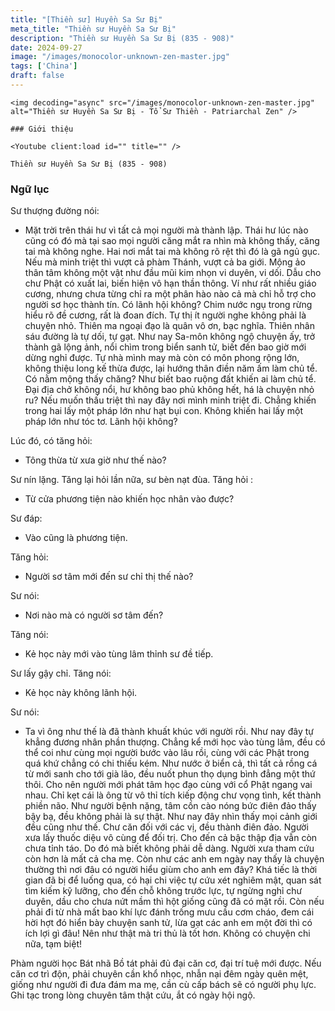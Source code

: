 ```yaml
---
title: "[Thiền sư] Huyền Sa Sư Bị"
meta_title: "Thiền sư Huyền Sa Sư Bị"
description: "Thiền sư Huyền Sa Sư Bị (835 - 908)"
date: 2024-09-27
image: "/images/monocolor-unknown-zen-master.jpg"
tags: ['China']
draft: false
---
```


<div className="grid xl:grid-cols-8 lg:grid-cols-8 md:grid-cols-2 sm:grid-cols-2 xs:grid-cols-1 gap-8 bg-body dark:bg-darkmode-body">

  <div className="lg:col-span-3 md:col-span-1">

    <img decoding="async" src="/images/monocolor-unknown-zen-master.jpg" alt="Thiền sư Huyền Sa Sư Bị - Tổ Sư Thiền - Patriarchal Zen" />

    ### Giới thiệu

    <Youtube client:load id="" title="" />

    Thiền sư Huyền Sa Sư Bị (835 - 908)

</div>

<div className="lg:col-span-5 md:col-span-1">

  ### Ngữ lục

  Sư thượng đường nói:

  - Mặt trời trên thái hư vì tất cả mọi người mà thành lập. Thái hư lúc nào cũng có đó mà tại sao mọi người căng mắt ra nhìn mà không thấy, căng tai mà không nghe. Hai nơi mắt tai mà không rõ rệt thì đó là gã ngủ gục. Nếu mà minh triệt thì vượt cả phàm Thánh, vượt cả ba giới. Mộng ảo thân tâm không một vật như đầu mũi kim nhọn vi duyên, vi dối. Dẫu cho chư Phật có xuất lai, biến hiện vô hạn thần thông. Ví như rất nhiều giáo cương, nhưng chưa từng chỉ ra một phân hào nào cả mà chỉ hỗ trợ cho người sơ học thành tín. Có lãnh hội không? Chim nước ngụ trong rừng hiểu rõ đề cương, rất là đoan đích. Tự thị ít người nghe không phải là chuyện nhỏ. Thiên ma ngoại đạo là quân vô ơn, bạc nghĩa. Thiên nhân sáu đường là tự dối, tự gạt. Như nay Sa-môn không ngộ chuyện ấy, trở thành gã lộng ảnh, nổi chìm trong biển sanh tử, biết đến bao giờ mới dừng nghỉ được. Tự nhà mình may mà còn có môn phong rộng lớn, không thiệu long kế thừa được, lại hướng thân điền năm ấm làm chủ tể. Có nằm mộng thấy chăng? Như biết bao ruộng đất khiến ai làm chủ tể. Đại địa chở không nổi, hư không bao phủ không hết, há là chuyện nhỏ ru? Nếu muốn thấu triệt thì nay đây nơi mình minh triệt đi. Chẳng khiến trong hai lấy một pháp lớn như hạt bụi con. Không khiến hai lấy một pháp lớn như tóc tơ. Lãnh hội không?

  Lúc đó, có tăng hỏi:

  - Tông thừa từ xưa giờ như thế nào?

  Sư nín lặng. Tăng lại hỏi lần nữa, sư bèn nạt đùa. Tăng hỏi :

  - Từ cửa phương tiện nào khiến học nhân vào được?

  Sư đáp:

  - Vào cũng là phương tiện.

  Tăng hỏi:

  - Người sơ tâm mới đến sư chỉ thị thế nào?

  Sư nói:

  - Nơi nào mà có người sơ tâm đến?

  Tăng nói:

  - Kẻ học này mới vào tùng lâm thỉnh sư đề tiếp.

  Sư lấy gậy chỉ. Tăng nói:

  - Kẻ học này không lãnh hội.

  Sư nói:

  - Ta vì ông như thế là đã thành khuất khúc với người rồi. Như nay đây tự khẳng đương nhân phần thượng.
  Chẳng kể mới học vào tùng lâm, đều có thể coi như cùng mọi người bước vào lâu rồi, cùng với các Phật trong quá khứ chẳng có chi thiếu kém.
  Như nước ở biển cả, thì tất cả rồng cá từ mới sanh cho tới già lão, đều nuốt phun thọ dụng bình đẳng một thứ thôi.
  Cho nên người mới phát tâm học đạo cùng với cổ Phật ngang vai nhau. Chỉ kẹt cái là ông từ vô thỉ tích kiếp động chư vọng tình, kết thành phiền não.
  Như người bệnh nặng, tâm cồn cào nóng bức điên đảo thấy bậy bạ, đều không phải là sự thật.
  Như nay đây nhìn thấy mọi cảnh giới đều cũng như thế. Chư căn đối với các vị, đều thành điên đảo.
  Người xưa lấy thuốc diệu vô cùng để đối trị. Cho đến cả bậc thập địa vẫn còn chưa tỉnh táo.
  Do đó mà biết không phải dễ dàng. Người xưa tham cứu còn hơn là mất cả cha mẹ.
  Còn như các anh em ngày nay thấy là chuyện thường thì nơi đâu có người hiểu giùm cho anh em đây?
  Khá tiếc là thời gian đã bị để luống qua, có hại chi việc tự cứu xét nghiêm mật, quan sát tìm kiếm kỹ lưỡng, cho đến chỗ không trước lực, tự ngừng nghỉ chư duyên, dầu cho chưa nứt mầm thì hột giống cũng đã có mặt rồi. Còn nếu phải đi từ nhà mất bao khí lực đánh trống mưu cầu cơm cháo, đem cái hời hợt đó hiển bày chuyện sanh tử, lừa gạt các anh em một đời thì có ích lợi gì đâu! Nên như thật mà tri thủ là tốt hơn. Không có chuyện chi nữa, tạm biệt!

  <Notice type="warning" title="cảnh ngữ">
    Phàm người học Bát nhã Bồ tát phải đủ đại căn cơ, đại trí tuệ mới được.
    Nếu căn cơ trì độn, phải chuyên cần khổ nhọc, nhẫn nại đêm ngày quên mệt, giống như người đi đưa đám ma mẹ, cần cù cấp bách sẽ có người phụ lực.
    Ghi tạc trong lòng chuyên tâm thật cứu, ắt có ngày hội ngộ.
  </Notice>

  <Notice type="tip" title="tác phẩm">

  </Notice>

  <Notice type="info" title="thông tin khác">

  </Notice>

</div>

</div>
